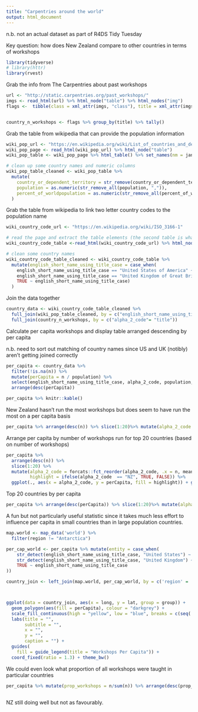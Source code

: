 ```yaml
---
title: "Carpentries around the world"
output: html_document
---
```


n.b. not an actual dataset as part of R4DS Tidy Tuesday

Key question: how does New Zealand compare to other countries in terms of workshops


```r
library(tidyverse)
# library(httr)
library(rvest)
```


Grab the info from The Carpentries about past workshops
```r
url <- "http://static.carpentries.org/past_workshops/"
imgs <- read_html(url) %>% html_node("table") %>% html_nodes("img")
flags <-  tibble(class = xml_attr(imgs, "class"), title = xml_attr(imgs, "title"), alt = xml_attr(imgs, "alt")) %>% filter(str_detect(alt, "logo", negate = TRUE))


country_n_workshops <- flags %>% group_by(title) %>% tally()
```



Grab the table from wikipedia that can provide the population information
```r
wiki_pop_url <- "https://en.wikipedia.org/wiki/List_of_countries_and_dependencies_by_population"
wiki_pop_page <- read_html(wiki_pop_url) %>% html_node("table")
wiki_pop_table <- wiki_pop_page %>% html_table() %>% set_names(nm = janitor::make_clean_names(names(.)))

# clean up some country names and numeric columns
wiki_pop_table_cleaned <- wiki_pop_table %>% 
  mutate(
    country_or_dependent_territory = str_remove(country_or_dependent_territory, "\\[Note [0-9]+\\]"),
    population = as.numeric(str_remove_all(population, ",")),
    percent_of_worldpopulation = as.numeric(str_remove_all(percent_of_worldpopulation, "%"))
  )
```

Grab the table from wikipedia to link two letter country codes to the population name
```r
wiki_country_code_url <- "https://en.wikipedia.org/wiki/ISO_3166-1"

# read the page and extract the table elements (the second table is what we want)
wiki_country_code_table <-read_html(wiki_country_code_url) %>% html_nodes("table") %>% magrittr::extract2(2) %>% html_table(fill = TRUE) %>% set_names(nm = janitor::make_clean_names(names(.)))

# clean some country names
wiki_country_code_table_cleaned <- wiki_country_code_table %>%
  mutate(english_short_name_using_title_case = case_when(
    english_short_name_using_title_case == "United States of America" ~ "United States" , 
    english_short_name_using_title_case == "United Kingdom of Great Britain and Northern Ireland" ~ "United Kingdom",
    TRUE ~ english_short_name_using_title_case)
  )
```


Join the data together
```r
country_data <- wiki_country_code_table_cleaned %>% 
  full_join(wiki_pop_table_cleaned, by = c("english_short_name_using_title_case"= "country_or_dependent_territory")) %>% 
  full_join(country_n_workshops, by = c("alpha_2_code"= "title"))
```

Calculate per capita workshops and display table arranged descending by per capita

n.b. need to sort out matching of country names since US and UK (notibly) aren't getting joined correctly
```r
per_capita <- country_data %>% 
  filter(!is.na(n)) %>% 
  mutate(perCapita = n / population) %>% 
  select(english_short_name_using_title_case, alpha_2_code, population, n, perCapita) %>% 
  arrange(desc(perCapita))

per_capita %>% knitr::kable()
```


New Zealand hasn't run the most workshops but does seem to have run the most on a per capita basis

```r
per_capita %>% arrange(desc(n)) %>% slice(1:20)%>% mutate(alpha_2_code = forcats::fct_reorder(alpha_2_code, .x = n, mean), highlight = ifelse(alpha_2_code  == "NZ", TRUE, FALSE)) %>% ggplot(., aes(x = alpha_2_code, y = n, fill = highlight)) + geom_col() + theme_bw()
```

Arrange per capita by number of workshops run for top 20 countries (based on number of workshops)
```r
per_capita %>% 
  arrange(desc(n)) %>% 
  slice(1:20) %>% 
  mutate(alpha_2_code = forcats::fct_reorder(alpha_2_code, .x = n, mean), 
         highlight = ifelse(alpha_2_code  == "NZ", TRUE, FALSE)) %>% 
  ggplot(., aes(x = alpha_2_code, y = perCapita, fill = highlight)) + geom_col() + theme_bw()
```


Top 20 countries by per capita
```r
per_capita %>% arrange(desc(perCapita)) %>% slice(1:20)%>% mutate(alpha_2_code = forcats::fct_reorder(alpha_2_code, .x = perCapita, mean), nz_best = ifelse(alpha_2_code  == "NZ", TRUE, FALSE)) %>% ggplot(., aes(x = alpha_2_code, y = perCapita, fill = nz_best)) + geom_col() + theme_bw() + labs(title = "NZ has best per capitia rate of workshops")
```

A fun but not particularly useful statistic since it takes much less effort to influence per capita in small countries than in large population countries.


```r
map.world <- map_data('world') %>%
  filter(region != "Antarctica")

per_cap_world <- per_capita %>% mutate(entity = case_when(
    str_detect(english_short_name_using_title_case, "United States") ~ "USA",
    str_detect(english_short_name_using_title_case, "United Kingdom") ~ "UK",
    TRUE ~ english_short_name_using_title_case
))

country_join <- left_join(map.world, per_cap_world, by = c('region' = 'entity')) %>% mutate(perCapita = ifelse(is.na(perCapita), 0, perCapita))



ggplot(data = country_join, aes(x = long, y = lat, group = group)) +
  geom_polygon(aes(fill = perCapita), colour = "darkgrey") +
  scale_fill_continuous(high = "yellow", low = "blue", breaks = c(seq( 1e-5, 1e-7, length.out = 7  ),0)) +
  labs(title = "",
       subtitle = "",
       x = "",
       y = "",
       caption = "") +
  guides(
    fill = guide_legend(title = "Workshops Per Capita")) + 
  coord_fixed(ratio = 1.3) + theme_bw()

```

We could even look what proportion of all workshops were taught in particular countries
```r
per_capita %>% mutate(prop_workshops = n/sum(n)) %>% arrange(desc(prop_workshops)) %>% slice(1:20)%>% mutate(alpha_2_code = forcats::fct_reorder(alpha_2_code, .x = prop_workshops, max), NZ = ifelse(alpha_2_code  == "NZ", TRUE, FALSE)) %>% ggplot(., aes(x = alpha_2_code, y = prop_workshops, fill = NZ)) + geom_col() + theme_bw() + labs(title = "Proportion of workshops taught by country")
  
```

NZ still doing well but not as favourably.